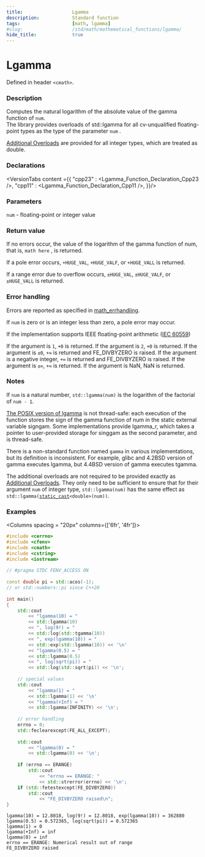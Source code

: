 ```yaml
---
title:                  Lgamma
description:            Standard function
tags:                   [math, lgamma]
#slug:                  /std/math/mathematical_functions/lgamma/
hide_title:             true
---
```




# Lgamma

Defined in header `<cmath>`.

### Description

Computes the natural logarithm of the absolute value of the gamma function of <code>num</code>.<br/>
&#8203;<Since v='cpp23'>The library provides overloads of std::lgamma for all cv-unqualified floating-point types as the type of the parameter <code>num</code> </Since>.<br/>

&#8203;<a href='#declarations'>Additional Overloads</a> are provided for all integer types, which are treated as <span class='col-lb'>double</span>.

### Declarations

<VersionTabs content ={{
    "cpp23" : <Lgamma_Function_Declaration_Cpp23 />,
    "cpp11" : <Lgamma_Function_Declaration_Cpp11 />,
}}/>

### Parameters
 
&#8203;<code>num</code> - floating-point or integer value

### Return value
If no errors occur, the value of the logarithm of the gamma function of num, that is, `math here` , is returned.

If a pole error occurs, `+HUGE_VAL`, `+HUGE_VALF`, or `+HUGE_VALL` is returned.

If a range error due to overflow occurs, `±HUGE_VAL`, `±HUGE_VALF`, or `±HUGE_VALL` is returned.

### Error handling

Errors are reported as specified in <a href='/docs/std/math/math_errhandling'>math_errhandling</a>.

If <code>num</code> is zero or is an integer less than zero, a pole error may occur.

If the implementation supports IEEE floating-point arithmetic (<a href='https://www.iso.org/standard/80985.html'>IEC 60559</a>)

If the argument is `1`, `+0` is returned.
If the argument is `2`, `+0` is returned.
If the argument is `±0`, `+∞` is returned and FE_DIVBYZERO is raised.
If the argument is a negative integer, `+∞` is returned and FE_DIVBYZERO is raised.
If the argument is `±∞`, `+∞` is returned.
If the argument is NaN, NaN is returned.

### Notes

If <code>num</code> is a natural number, `std::lgamma(num)` is the logarithm of the factorial of `num - 1`.

[The POSIX version of lgamma](https://pubs.opengroup.org/onlinepubs/9699919799/functions/lgamma.html)
is not thread-safe: each execution of the function stores the sign of the gamma function of num in the static external variable signgam. Some implementations provide lgamma_r, which takes a pointer to user-provided storage for singgam as the second parameter, and is thread-safe.

There is a non-standard function named `gamma` in various implementations, but its definition is inconsistent. 
For example, glibc and 4.2BSD version of gamma executes lgamma, but 4.4BSD version of gamma executes tgamma.

The additional overloads are not required to be provided exactly as <a href='#declarations'>Additional Overloads</a>. 
They only need to be sufficient to ensure that for their argument <code>num</code> of integer type, 
`std::lgamma(num)` has the same effect as <code>std::lgamma(<a href='/docs/std/lang-support/static_cast'>static_cast</a>&lt;<span class='col-lb'>double</span>&gt;(num))</code>.

### Examples

<Columns spacing = "20px" columns={['6fr', '4fr']}>
<div>

```cpp
#include <cerrno>
#include <cfenv>
#include <cmath>
#include <cstring>
#include <iostream>
 
// #pragma STDC FENV_ACCESS ON
 
const double pi = std::acos(-1); 
// or std::numbers::pi since C++20
 
int main()
{
    std::cout 
        << "lgamma(10) = " 
        << std::lgamma(10)
        << ", log(9!) = " 
        << std::log(std::tgamma(10))
        << ", exp(lgamma(10)) = " 
        << std::exp(std::lgamma(10)) << '\n'
        << "lgamma(0.5) = " 
        << std::lgamma(0.5)
        << ", log(sqrt(pi)) = " 
        << std::log(std::sqrt(pi)) << '\n';
 
    // special values
    std::cout 
        << "lgamma(1) = " 
        << std::lgamma(1) << '\n'
        << "lgamma(+Inf) = " 
        << std::lgamma(INFINITY) << '\n';
 
    // error handling
    errno = 0;
    std::feclearexcept(FE_ALL_EXCEPT);
 
    std::cout 
        << "lgamma(0) = " 
        << std::lgamma(0) << '\n';
 
    if (errno == ERANGE)
        std::cout 
            << "errno == ERANGE: " 
            << std::strerror(errno) << '\n';
    if (std::fetestexcept(FE_DIVBYZERO))
        std::cout 
            << "FE_DIVBYZERO raised\n";
}

```

</div><div>

```plaintext title="Possible Result"
lgamma(10) = 12.8018, log(9!) = 12.8018, exp(lgamma(10)) = 362880
lgamma(0.5) = 0.572365, log(sqrt(pi)) = 0.572365
lgamma(1) = 0
lgamma(+Inf) = inf
lgamma(0) = inf
errno == ERANGE: Numerical result out of range
FE_DIVBYZERO raised
```

</div>
</Columns>
